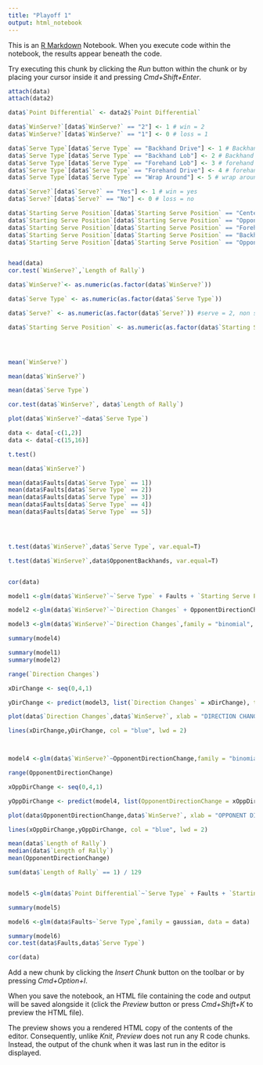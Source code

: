 ```yaml
---
title: "Playoff 1"
output: html_notebook
---
```


This is an [R Markdown](http://rmarkdown.rstudio.com) Notebook. When you execute code within the notebook, the results appear beneath the code. 

Try executing this chunk by clicking the *Run* button within the chunk or by placing your cursor inside it and pressing *Cmd+Shift+Enter*. 

```r
attach(data)
attach(data2)

data$`Point Differential` <- data2$`Point Differential`

data$`WinServe?`[data$`WinServe?` == "2"] <- 1 # win = 2
data$`WinServe?`[data$`WinServe?` == "1"] <- 0 # loss = 1

data$`Serve Type`[data$`Serve Type` == "Backhand Drive"] <- 1 # Backhand Drive = 1
data$`Serve Type`[data$`Serve Type` == "Backhand Lob"] <- 2 # Backhand Lob = 2
data$`Serve Type`[data$`Serve Type` == "Forehand Lob"] <- 3 # forehand Lob = 3
data$`Serve Type`[data$`Serve Type` == "Forehand Drive"] <- 4 # forehand drive = 4
data$`Serve Type`[data$`Serve Type` == "Wrap Around"] <- 5 # wrap around = 5

data$`Serve?`[data$`Serve?` == "Yes"] <- 1 # win = yes
data$`Serve?`[data$`Serve?` == "No"] <- 0 # loss = no

data$`Starting Serve Position`[data$`Starting Serve Position` == "Center"] <- 1 # Backhand Drive = 1
data$`Starting Serve Position`[data$`Starting Serve Position` == "Opponent Backhand"] <- 2 # Backhand Drive = 1
data$`Starting Serve Position`[data$`Starting Serve Position` == "Forehand"] <- 3 # Backhand Drive = 1
data$`Starting Serve Position`[data$`Starting Serve Position` == "Backhand"] <- 4 # Backhand Drive = 1
data$`Starting Serve Position`[data$`Starting Serve Position` == "Opponent Forehand"] <- 5 # Backhand Drive = 1


head(data)
cor.test(`WinServe?`,`Length of Rally`)

data$`WinServe?`<- as.numeric(as.factor(data$`WinServe?`))

data$`Serve Type` <- as.numeric(as.factor(data$`Serve Type`))

data$`Serve?` <- as.numeric(as.factor(data$`Serve?`)) #serve = 2, non serve = 1

data$`Starting Serve Position` <- as.numeric(as.factor(data$`Starting Serve Position`)) #serve = 2, non serve = 1




mean(`WinServe?`)

mean(data$`WinServe?`)

mean(data$`Serve Type`)

cor.test(data$`WinServe?`, data$`Length of Rally`)

plot(data$`WinServe?`~data$`Serve Type`)

data <- data[-c(1,2)]
data <- data[-c(15,16)]

t.test()

mean(data$`WinServe?`)

mean(data$Faults[data$`Serve Type` == 1])
mean(data$Faults[data$`Serve Type` == 2])
mean(data$Faults[data$`Serve Type` == 3])
mean(data$Faults[data$`Serve Type` == 4])
mean(data$Faults[data$`Serve Type` == 5])




t.test(data$`WinServe?`,data$`Serve Type`, var.equal=T)

t.test(data$`WinServe?`,data$OpponentBackhands, var.equal=T)


cor(data)

model1 <-glm(data$`WinServe?`~`Serve Type` + Faults + `Starting Serve Position` + `Walls on Winning Hit` + `Length of Rally` + `Direction Changes` + OpponentDirectionChange + Forehands + Backhands + OpponentForehands + OpponentBackhands,family = "binomial", data = data)

model2 <-glm(data$`WinServe?`~`Direction Changes` + OpponentDirectionChange,family = "binomial", data = data)

model3 <-glm(data$`WinServe?`~`Direction Changes`,family = "binomial", data = data)

summary(model4)

summary(model1)
summary(model2)

range(`Direction Changes`)

xDirChange <- seq(0,4,1)

yDirChange <- predict(model3, list(`Direction Changes` = xDirChange), type = "response")

plot(data$`Direction Changes`,data$`WinServe?`, xlab = "DIRECTION CHANGES", ylab = "WIN SERVE?")

lines(xDirChange,yDirChange, col = "blue", lwd = 2)



model4 <-glm(data$`WinServe?`~OpponentDirectionChange,family = "binomial", data = data)

range(OpponentDirectionChange)

xOppDirChange <- seq(0,4,1)

yOppDirChange <- predict(model4, list(OpponentDirectionChange = xOppDirChange), type = "response")

plot(data$OpponentDirectionChange,data$`WinServe?`, xlab = "OPPONENT DIRECTION CHANGES", ylab = "WIN SERVE?")

lines(xOppDirChange,yOppDirChange, col = "blue", lwd = 2)

mean(data$`Length of Rally`)
median(data$`Length of Rally`)
mean(OpponentDirectionChange)

sum(data$`Length of Rally` == 1) / 129


model5 <-glm(data$`Point Differential`~`Serve Type` + Faults + `Starting Serve Position` + `Walls on Winning Hit` + `Direction Changes` + OpponentDirectionChange + Forehands + Backhands + OpponentForehands + OpponentBackhands,family = gaussian, data = data)

summary(model5)

model6 <-glm(data$Faults~`Serve Type`,family = gaussian, data = data)

summary(model6)
cor.test(data$Faults,data$`Serve Type`)

cor(data)

```

Add a new chunk by clicking the *Insert Chunk* button on the toolbar or by pressing *Cmd+Option+I*.

When you save the notebook, an HTML file containing the code and output will be saved alongside it (click the *Preview* button or press *Cmd+Shift+K* to preview the HTML file). 

The preview shows you a rendered HTML copy of the contents of the editor. Consequently, unlike *Knit*, *Preview* does not run any R code chunks. Instead, the output of the chunk when it was last run in the editor is displayed.

